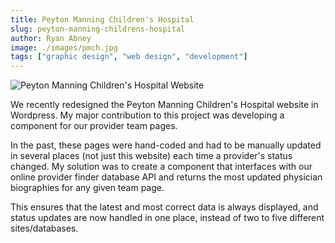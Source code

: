 ```yaml
---
title: Peyton Manning Children's Hospital
slug: peyton-manning-childrens-hospital
author: Ryan Abney
image: ./images/pmch.jpg
tags: ["graphic design", "web design", "development"]
---
```


![Peyton Manning Children's Hospital Website](./images/pmch.jpg)

We recently redesigned the Peyton Manning Children's Hospital website in Wordpress. My major contribution to this project was developing a component for our provider team pages.

In the past, these pages were hand-coded and had to be manually updated in several places (not just this website) each time a provider's status changed. My solution was to create a component that interfaces with our online provider finder database API and returns the most updated physician biographies for any given team page.

This ensures that the latest and most correct data is always displayed, and status updates are now handled in one place, instead of two to five different sites/databases.
